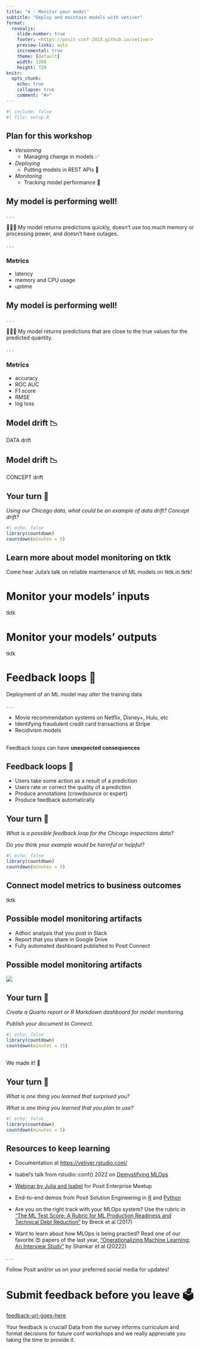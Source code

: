 ```yaml
---
title: "4 - Monitor your model"
subtitle: "Deploy and maintain models with vetiver"
format:
  revealjs: 
    slide-number: true
    footer: <https://posit-conf-2023.github.io/vetiver>
    preview-links: auto
    incremental: true
    theme: [default]
    width: 1280
    height: 720
knitr:
  opts_chunk: 
    echo: true
    collapse: true
    comment: "#>"
---
```


```r
#| include: false
#| file: setup.R
```

## Plan for this workshop

::: nonincremental
-   *Versioning*
    -   Managing change in models ✅
-   *Deploying*
    -   Putting models in REST APIs 🎯
-   *Monitoring*
    -   Tracking model performance 👀
:::

## My model is performing well!

. . .

👩🏼‍🔧 My model returns predictions quickly, doesn't use too much memory or processing power, and doesn't have outages.

. . .

### Metrics

- latency
- memory and CPU usage
- uptime

## My model is performing well! 

. . .

👩🏽‍🔬 My model returns predictions that are close to the true values for the predicted quantity.

. . .

### Metrics

- accuracy
- ROC AUC
- F1 score
- RMSE
- log loss

## Model drift 📉 {auto-animate=true}

::: {.r-fit-text}
DATA drift
:::

## Model drift 📉 {auto-animate=true}

::: {.r-fit-text}
CONCEPT drift
:::

## Your turn 🏺 {transition="slide-in"}

*Using our Chicago data, what could be an example of data drift? Concept drift?*

```r
#| echo: false
library(countdown)
countdown(minutes = 5)
```

## Learn more about model monitoring on tktk

Come hear Julia's talk on reliable maintenance of ML models on tktk in tktk!

# Monitor your models' **inputs**

tktk

# Monitor your models' **outputs**

tktk

# Feedback loops 🔁

Deployment of an ML model may *alter* the training data 

. . .

- Movie recommendation systems on Netflix, Disney+, Hulu, etc
- Identifying fraudulent credit card transactions at Stripe
- Recidivism models

## 

::: r-fit-text
Feedback loops can have **unexpected consequences**
:::

## Feedback loops 🔁

- Users take some action as a result of a prediction
- Users rate or correct the quality of a prediction
- Produce annotations (crowdsource or expert)
- Produce feedback automatically

## Your turn 🏺 {transition="slide-in"}

*What is a possible feedback loop for the Chicago inspections data?*

*Do you think your example would be harmful or helpful?*

```r
#| echo: false
library(countdown)
countdown(minutes = 5)
```


## Connect model metrics to business outcomes

tktk

## Possible model monitoring artifacts

- Adhoc analysis that you post in Slack
- Report that you share in Google Drive
- Fully automated dashboard published to Posit Connect

## Possible model monitoring artifacts

![](images/vetiver-templates.png){fig-align="center"}

## Your turn 🏺 {transition="slide-in"}

*Create a Quarto report or R Markdown dashboard for model monitoring.*

*Publish your document to Connect.*

```r
#| echo: false
library(countdown)
countdown(minutes = 15)
```


## 

::: r-fit-text
We made it! 🎉
:::

## Your turn 🏺 {transition="slide-in"}

*What is one thing you learned that surprised you?*

*What is one thing you learned that you plan to use?*

```r
#| echo: false
library(countdown)
countdown(minutes = 5)
```

## Resources to keep learning

-   Documentation at <https://vetiver.rstudio.com/>

-   Isabel's talk from rstudio::conf() 2022 on [Demystifying MLOps](https://www.rstudio.com/conference/2022/talks/demystifying-mlops/)

-   [Webinar by Julia and Isabel](https://juliasilge.github.io/mlops-rstudio-meetup/) for Posit Enterprise Meetup

-   End-to-end demos from Posit Solution Engineering in [R](https://github.com/sol-eng/bike_predict) and [Python](https://github.com/sol-eng/bike_predict_python)

-   Are you on the right track with your MLOps system? Use the rubric in ["The ML Test Score: A Rubric for ML Production Readiness and Technical Debt Reduction"](https://research.google/pubs/pub46555/) by Breck et al (2017)

- Want to learn about how MLOps is being practied? Read one of our favorite 😍 papers of the last year, ["Operationalizing Machine Learning: An Interview Study"](https://arxiv.org/abs/2209.09125) by Shankar et al (20222)

. . .

Follow Posit and/or us on your preferred social media for updates!

# Submit feedback before you leave 🗳️

[feedback-url-goes-here](tktk)

Your feedback is crucial! Data from the survey informs curriculum and format decisions for future conf workshops and we really appreciate you taking the time to provide it.
